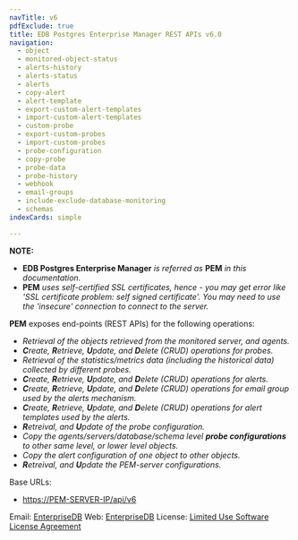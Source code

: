 ```yaml
---
navTitle: v6
pdfExclude: true
title: EDB Postgres Enterprise Manager REST APIs v6.0
navigation:
  - object
  - monitored-object-status
  - alerts-history
  - alerts-status
  - alerts
  - copy-alert
  - alert-template
  - export-custom-alert-templates
  - import-custom-alert-templates
  - custom-probe
  - export-custom-probes
  - import-custom-probes
  - probe-configuration
  - copy-probe
  - probe-data
  - probe-history
  - webhook
  - email-groups
  - include-exclude-database-monitoring
  - schemas
indexCards: simple

---
```


<span id="edb-postgres-enterprise-manager-rest-apis"></span>



**NOTE:**

-   **EDB Postgres Enterprise Manager** *is referred as* **PEM** *in this documentation.*
-   **PEM** *uses self-certified SSL certificates, hence - you may get error like 'SSL certificate problem: self signed certificate'. You may need to use the 'insecure' connection to connect to the server.*

**PEM** exposes end-points  (REST APIs) for the following operations:

-   *Retrieval of the objects retrieved from the monitored server, and agents.*
-   ***C**reate, **R**etrieve, **U**pdate, and **D**elete (CRUD) operations for probes.*
-   *Retrieval of the statistics/metrics data (including the historical data) collected by different probes.*
-   ***C**reate, **R**etrieve, **U**pdate, and **D**elete (CRUD) operations for alerts.*
-   ***C**reate, **R**etrieve, **U**pdate, and **D**elete (CRUD) operations for email group used by the alerts mechanism.*
-   ***C**reate, **R**etrieve, **U**pdate, and **D**elete (CRUD) operations for alert templates used by the alerts.*
-   ***R**etreival, and **U**pdate of the probe configuration.*
-   *Copy the agents/servers/database/schema level **probe configurations** to other same level, or lower level objects.*
-   *Copy the alert configuration of one object to other objects.*
-   ***R**etreival, and **U**pdate the PEM-server configurations.*

Base URLs:

-   <a href="https://PEM-SERVER-IP/api/v6">https://PEM-SERVER-IP/api/v6</a>

Email: <a href="mailto:support@enterprisedb.com">EnterpriseDB</a> Web: <a href="https://www.enterprisedb.com">EnterpriseDB</a> 
License: <a href="https://www.enterprisedb.com/ba/limited-license-v2-9">Limited Use Software License Agreement</a>

<span id="edb-postgres-enterprise-manager-rest-apis-object"></span>
